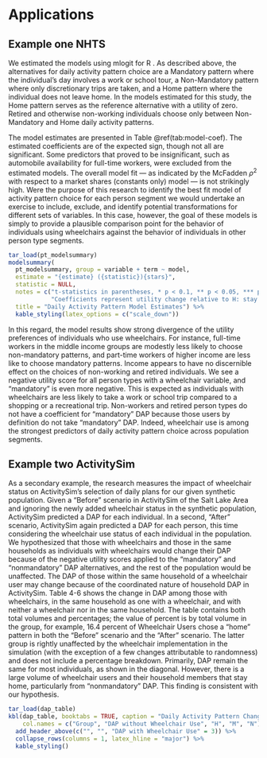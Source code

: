 # Applications

## Example one NHTS

We estimated the models using mlogit for R \cite{R, mlogit}. As described above, the
alternatives for daily activity pattern choice are a Mandatory pattern where the 
individual's day involves a work or school tour, a Non-Mandatory pattern where 
only discretionary trips are taken, and a Home pattern where the individual does 
not leave home. In the models estimated for this study, the Home pattern serves
as the reference alternative with a utility of zero. Retired and otherwise 
non-working individuals choose only between Non-Mandatory and Home daily activity
patterns.

The model estimates are presented in 
Table @ref(tab:model-coef). 
The estimated coefficients are of the expected sign, though not all are significant. 
Some predictors that proved to be insignificant, such as automobile availability
for full-time workers, were excluded from the estimated models. 
The overall model fit --- as indicated by the McFadden $\rho^2$ with respect to
a market shares (constants only) model --- is not strikingly high. Were the purpose
of this research to identify the best fit model of activity pattern choice for 
each person segment we would undertake an exercise to include, exclude, and identify
potential transformations for different sets of variables. In this case, however,
the goal of these models is simply to provide a plausible comparison point for
the behavior of individuals using wheelchairs against the behavior of individuals
in other person type segments. 

```r
tar_load(pt_modelsummary)
modelsummary(
  pt_modelsummary, group = variable + term ~ model, 
  estimate = "{estimate} ({statistic}){stars}",
  statistic = NULL,
  notes = c("t-statistics in parentheses, * p < 0.1, ** p < 0.05, *** p < 0.01",
            "Coefficients represent utility change relative to H: stay at home pattern."),
  title = "Daily Activity Pattern Model Estimates") %>%
  kable_styling(latex_options = c("scale_down"))
```


In this regard, the model results show strong divergence of the utility
preferences of individuals who use wheelchairs. For instance, full-time workers 
in the middle income groups are modestly less likely to choose non-mandatory 
patterns, and part-time workers of higher income are less like to choose
mandatory patterns. Income appears to have no discernible effect on  the choices
of non-working and retired individuals. We see a negative utility score for all 
person types with a wheelchair variable, and “mandatory” is even more negative. 
This is expected as individuals with wheelchairs are less likely to take a work 
or school trip compared to a shopping or a recreational trip. Non-workers and 
retired person types do not have a coefficient for “mandatory” DAP because those 
users by definition do not take “mandatory” DAP. Indeed, wheelchair use is among 
the strongest predictors of daily activity pattern choice across population 
segments. 

## Example two ActivitySim

As a secondary example, the research measures the impact of 
wheelchair status on ActivitySim’s selection of daily plans for our given 
synthetic population. Given a “Before” scenario in ActivitySim of the Salt Lake 
Area and ignoring the newly added wheelchair status in the synthetic population, 
ActivitySim predicted a DAP for each individual. In a second, “After” scenario, 
ActivitySim again predicted a DAP for each person, this time considering the 
wheelchair use status of each individual in the population. We hypothesized that 
those with wheelchairs and those in the same households as individuals with 
wheelchairs would change their DAP because of the negative utility scores 
applied to the “mandatory” and “nonmandatory” DAP alternatives, and the rest of 
the population would be unaffected. The DAP of those within the same household 
of a wheelchair user may change because of the coordinated nature of household 
DAP in ActivitySim. Table 4-6 shows the change in DAP among those with 
wheelchairs, in the same household as one with a wheelchair, and with neither a 
wheelchair nor in the same household. The table contains both total volumes and 
percentages; the value of percent is by total volume in the group, for example, 
16.4 percent of Wheelchair Users chose a “home” pattern in both the “Before” 
scenario and the “After” scenario. The latter group is rightly unaffected by 
the wheelchair implementation in the simulation (with the exception of a few
changes attributable to randomness) and does not include a percentage breakdown. 
Primarily, DAP remain the same for most individuals, as shown in the diagonal. 
However, there is a large volume of wheelchair users and their household members 
that stay home, particularly from “nonmandatory” DAP. This finding is consistent 
with our hypothesis. 

```r
tar_load(dap_table)
kbl(dap_table, booktabs = TRUE, caption = "Daily Activity Pattern Change",
    col.names = c("Group", "DAP without Wheelchair Use", "H", "M", "N")) %>%
  add_header_above(c("", "", "DAP with Wheelchair Use" = 3)) %>%
  collapse_rows(columns = 1, latex_hline = "major") %>% 
  kable_styling()
```

















